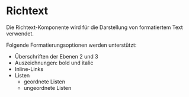 
# Richtext

Die Richtext-Komponente wird für die Darstellung von formatiertem Text verwendet.

Folgende Formatierungsoptionen werden unterstützt:

- Überschriften der Ebenen 2 und 3
- Auszeichnungen: bold und italic
- Inline-Links
- Listen
  - geordnete Listen
  - ungeordnete Listen

<Canvas>
  <Story id="components-content-richtext--default" />
</Canvas>

<!--
## Anatomie

Optional: schematische Darstellung

Hier kann der Aufbau des Richtexts beschrieben werden.
-->

<!--
## Platzierung

Hier kann beschrieben werden, wie Richtext in verschiedenen Kontexten platziert wird.
-->

<!--
## Inhalt

Hier können Regeln für die Inhalte von Richtext definiert werden, z.B. Gliederung oder Einsatz von Auszeichnungen und Listen.
-->
